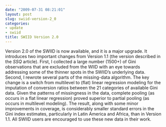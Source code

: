 ```yaml
---
date: "2009-07-31 08:21:01"
layout: post
slug: swiid-version-2_0
categories:
- update
- swiid
title: SWIID Version 2.0
---
```


Version 2.0 of the SWIID is now available, and it is a major upgrade. It introduces two important changes from Version 1.1 (the version described in the *SSQ* article). First, I collected a large number (1500+) of Gini observations that are excluded from the WIID with an eye towards addressing some of the thinner spots in the SWIID's underlying data. Second, I rewrote several parts of the missing-data algorithm. The key change is a switch from multilevel to (flat) linear regression modeling for the imputation of conversion ratios between the 21 categories of available Gini data. Given the patterns of missingness in the data, complete pooling (as occurs in a flat linear regression) proved superior to partial pooling (as occurs in multilevel modeling). The result, along with some minor improvements in coverage, is considerably smaller standard errors in the Gini index estimates, particularly in Latin America and Africa, than in Version 1.1. All SWIID users are encouraged to use these new data in their work.
